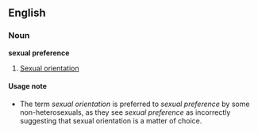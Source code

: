 ==English==
===Noun===
'''sexual preference'''

#[[Sexual orientation]]

====Usage note====
*The term ''sexual orientation'' is preferred to ''sexual preference'' by some non-heterosexuals, as they see ''sexual preference'' as incorrectly suggesting that sexual orientation is a matter of choice.